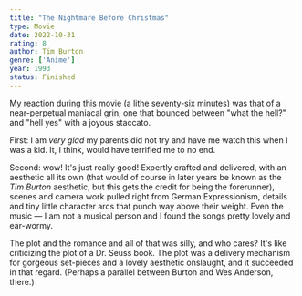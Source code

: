 ```yaml
---
title: "The Nightmare Before Christmas"
type: Movie
date: 2022-10-31
rating: 8
author: Tim Burton
genre: ['Anime']
year: 1993
status: Finished
---
```


My reaction during this movie (a lithe seventy-six minutes) was that of a near-perpetual maniacal grin, one that bounced between "what the hell?" and "hell yes" with a joyous staccato.  

First: I am _very glad_ my parents did not try and have me watch this when I was a kid. It, I think, would have terrified me to no end. 

Second: wow! It's just really good! Expertly crafted and delivered, with an aesthetic all its own (that would of course in later years be known as the _Tim Burton_ aesthetic, but this gets the credit for being the forerunner), scenes and camera work pulled right from German Expressionism, details and tiny little character arcs that punch way above their weight. Even the music — I am not a musical person and I found the songs pretty lovely and ear-wormy.

The plot and the romance and all of that was silly, and who cares? It's like criticizing the plot of a Dr. Seuss book. The plot was a delivery mechanism for gorgeous set-pieces and a lovely aesthetic onslaught, and it succeeded in that regard. (Perhaps a parallel between Burton and Wes Anderson, there.)

